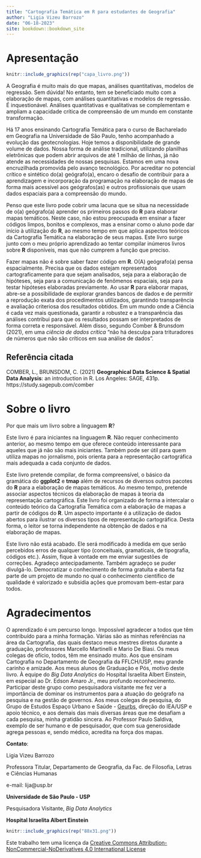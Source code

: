 ```yaml
--- 
title: "Cartografia Temática em R para estudantes de Geografia"
author: "Ligia Vizeu Barrozo"
date: "06-18-2023"
site: bookdown::bookdown_site
---
```

# Apresentação {-}

```r
knitr::include_graphics(rep("capa_livro.png"))
```

A Geografia é muito mais do que mapas, análises quantitativas, modelos de regressão. Sem dúvida! No entanto, tem se beneficiado muito com a elaboração de mapas, com análises quantitativas e modelos de regressão. É inquestionável. Análises quantitativas e qualitativas se complementam e ampliam a capacidade crítica de compreensão de um mundo em constante transformação.

Há 17 anos ensinando Cartografia Temática para o curso de Bacharelado em Geografia na Universidade de São Paulo, tenho acompanhado a evolução das geotecnologias. Hoje temos a disponibilidade de grande volume de dados. Nossa forma de análise tradicional, utilizando planilhas eletrônicas que podem abrir arquivos de até 1 milhão de linhas, já não atende as necessidades de nossas pesquisas. Estamos em uma nova encruzilhada promovida pelo avanço tecnológico. Por acreditar no potencial crítico e sintético do(a) geógrafo(a), encaro o desafio de contribuir para a aprendizagem e incorporação da programação na elaboração de mapas de forma mais acessível aos geógrafos(as) e outros profissionais que usam dados espaciais para a compreensão do mundo.

Penso que este livro pode cobrir uma lacuna que se situa na necessidade de o(a) geógrafo(a) aprender os primeiros passos do **R** para elaborar mapas temáticos. Neste caso, não estou preocupada em ensinar a fazer códigos limpos, bonitos e complexos, mas a ensinar como o aluno pode dar início à utilização do **R**, ao mesmo tempo em que aplica aspectos teóricos da Cartografia Temática na elaboração de seus mapas. Este livro surge junto com o meu próprio aprendizado ao tentar compilar inúmeros livros sobre **R** disponíveis, mas que não cumprem a função que preciso. 

Fazer mapas não é sobre saber fazer código em **R**. O(A) geógrafo(a) pensa espacialmente. Precisa que os dados estejam representados cartograficamente para que sejam analisados, seja para a elaboração de hipóteses, seja para a comunicação de fenômenos espaciais, seja para testar hipóteses elaboradas previamente. Ao usar **R** para elaborar mapas, abre-se a possibilidade de explorar grandes bancos de dados e de permitir a reprodução exata dos procedimentos utilizados, garantindo transparência e avaliação criteriosa dos resultados obtidos. Em um mundo onde a Ciência é cada vez mais questionada, garantir a robustez e a transparência das análises contribui para que os resultados possam ser interpretados de forma correta e responsável. Além disso, segundo Comber & Brunsdom (2021), em uma *ciência de dados crítica* "não há desculpa para trituradores de números que não são críticos em sua análise de dados".

## Referência citada {-}

COMBER, L., BRUNSDOM, C. (2021) **Geographical Data Science & Spatial Data Analysis**: an introduction in R. Los Angeles: SAGE, 431p. https://study.sagepub.com/comber

# Sobre o livro {-}

Por que mais um livro sobre a linguagem **R**?

Este livro é para iniciantes na linguagem **R**. Não requer conhecimento anterior, ao mesmo tempo em que oferece conteúdo interessante para aqueles que já não são mais iniciantes. Também pode ser útil para quem utiliza mapas no jornalismo, pois orienta para a representação cartográfica mais adequada a cada conjunto de dados.

Este livro pretende compilar, de forma compreensível, o básico da gramática do **ggplot2** e **tmap** além de recursos de diversos outros pacotes do **R** para a elaboração de mapas temáticos. Ao mesmo tempo, pretende associar aspectos técnicos da elaboração de mapas à teoria da representação cartográfica. 
Este livro foi organizado de forma a intercalar o conteúdo teórico da Cartografia Temática com a elaboração de mapas a partir de códigos do **R**. Um aspecto importante é a utilização de dados abertos para ilustrar os diversos tipos de representação cartográfica. Desta forma, o leitor se torna independente na obtenção de dados e na elaboração de mapas.

Este livro não está acabado. Ele será modificado à medida em que serão percebidos erros de qualquer tipo (conceituais, gramaticais, de tipografia, códigos etc.). Assim, fique à vontade em me enviar sugestões de correções. Agradeço antecipadamente. Também agradeço se puder divulgá-lo. Democratizar o conhecimento de forma gratuita e aberta faz parte de um projeto de mundo no qual o conhecimento científico de qualidade é valorizado e subsidia ações que promovam bem-estar para todos. 

# Agradecimentos {-}

O aprendizado é um percurso longo. Impossível agradecer a todos que têm contribuído para a minha formação. Várias são as minhas referências na área da Cartografia, das quais destaco meus mestres diretos durante a graduação, professores Marcello Martinelli e Mario De Biasi. Os meus colegas de ofício, todos, têm me ensinado muito. Aos que ensinam Cartografia no Departamento de Geografia da FFLCH/USP, meu grande carinho e amizade. Aos meus alunos de Graduação e Pós, motivo deste livro. À equipe do *Big Data Analytics* do Hospital Israelita Albert Einstein, em especial ao Dr. Edson Amaro Jr., meu profundo reconhecimento. Participar deste grupo como pesquisadora visitante me fez ver a importância de dominar os instrumentos para a atuação do geógrafo na pesquisa e na gestão de governos. Aos meus colegas de pesquisa, do Grupo de Estudos Espaço Urbano e Saúde - [Geurbs](https://espacourbanoesaude.iea.usp.br/), direção do IEA/USP e apoio técnico, e aos demais das mais diversas áreas que me desafiam a cada pesquisa, minha gratidão sincera. Ao Professor Paulo Saldiva, exemplo de ser humano e de pesquisador, que com sua generosidade agrega pessoas e, sendo médico, acredita na força dos mapas.

**Contato**:

Ligia Vizeu Barrozo

Professora Titular, Departamento de Geografia, da 
Fac. de Filosofia, Letras e Ciências Humanas

e-mail: lija@usp.br

**Universidade de São Paulo - USP**

Pesquisadora Visitante, *Big Data Analytics*

**Hospital Israelita Albert Einstein**

```r
knitr::include_graphics(rep("88x31.png"))
```

Este trabalho tem uma licença da [Creative Commons Attribution-NonCommercial-NoDerivatives 4.0 International License](http://creativecommons.org/licenses/by-nc-nd/4.0/)
